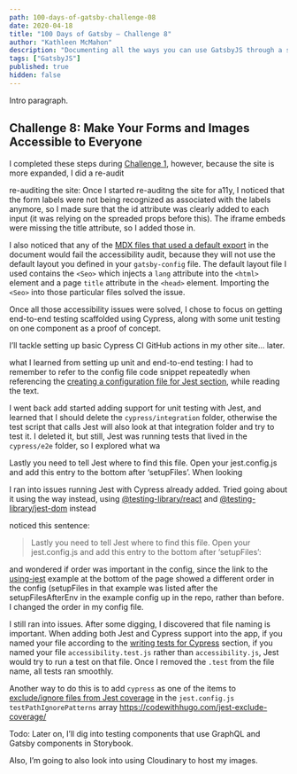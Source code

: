 ```yaml
---
path: 100-days-of-gatsby-challenge-08
date: 2020-04-18
title: "100 Days of Gatsby — Challenge 8"
author: "Kathleen McMahon"
description: "Documenting all the ways you can use GatsbyJS through a set of challenges."
tags: ["GatsbyJS"]
published: true
hidden: false
---
```


Intro paragraph.

## Challenge 8: Make Your Forms and Images Accessible to Everyone

I completed these steps during [Challenge 1](), however, because the site is more expanded, I did a re-audit

re-auditing the site:
Once I started re-auditng the site for a11y, I noticed that the form labels were not being recognized as associated with the labels anymore, so I made sure that the id attribute was clearly added to each input (it was relying on the spreaded props before this). The iframe embeds were missing the title attribute, so I added those in.

I also noticed that any of the [MDX files that used a default export](https://www.gatsbyjs.org/docs/mdx/writing-pages/#defining-a-layout) in the document would fail the accessibility audit, because they will not use the default layout you defined in your `gatsby-config` file. The default layout file I used contains the `<Seo>` which injects a `lang` attribute into the `<html>` element and a page `title` attribute in the `<head>` element. Importing the `<Seo>` into those particular files solved the issue.

Once all those accessibility issues were solved, I chose to focus on getting end-to-end testing scaffolded using Cypress, along with some unit testing on one component as a proof of concept.

I’ll tackle setting up basic Cypress CI GitHub actions in my other site… later.

what I learned from setting up unit and end-to-end testing:
I had to remember to refer to the config file code snippet repeatedly when referencing the [creating a configuration file for Jest section](https://www.gatsbyjs.org/docs/unit-testing/#2-creating-a-configuration-file-for-jest), while reading the text.

I went back add started adding support for unit testing with Jest, and learned that I should delete the `cypress/integration` folder, otherwise the test script that calls Jest will also look at that integration folder and try to test it. I deleted it, but still, Jest was running tests that lived in the `cypress/e2e` folder, so I explored what wa

Lastly you need to tell Jest where to find this file. Open your jest.config.js and add this entry to the bottom after ‘setupFiles’. When looking

I ran into issues running Jest with Cypress already added. Tried going about it using the [](https://www.gatsbyjs.org/docs/testing-react-components/) way instead, using [@testing-library/react]() and [@testing-library/jest-dom]() instead

noticed this sentence:

> Lastly you need to tell Jest where to find this file. Open your jest.config.js and add this entry to the bottom after ‘setupFiles’:

and wondered if order was important in the config, since the link to the [using-jest](https://github.com/gatsbyjs/gatsby/tree/master/examples/using-jest) example at the bottom of the page showed a different order in the config (setupFiles in that example was listed after the setupFilesAfterEnv in the example config up in the repo, rather than before. I changed the order in my config file.

I still ran into issues. After some digging, I discovered that file naming is important. When adding both Jest and Cypress support into the app, if you named your file according to the [writing tests for Cypress](https://www.gatsbyjs.org/docs/end-to-end-testing/#writing-tests) section, if you named your file `accessibility.test.js` rather than `accessibility.js`, Jest would try to run a test on that file. Once I removed the `.test` from the file name, all tests ran smoothly.

Another way to do this is to add `cypress` as one of the items to [exclude/ignore files from Jest coverage](https://codewithhugo.com/jest-exclude-coverage/) in the `jest.config.js` `testPathIgnorePatterns` array https://codewithhugo.com/jest-exclude-coverage/

Todo:
Later on, I’ll dig into testing components that use GraphQL and Gatsby components in Storybook.

Also, I’m going to also look into using Cloudinary to host my images.
